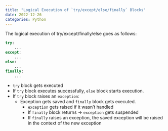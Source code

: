 ```yaml
---
title: "Logical Execution of `try/except/else/finally` Blocks"
date: 2022-12-26
categories: Python
---
```

The logical execution of try/except/finally/else goes as follows:

```python
try:
    ...
except:
    ...
else:
    ...
finally:
    ...
```
- `try` block gets executed
- If `try` block executes successfully, `else` block starts execution.
- If `try` block raises an `exception`:
    - Exception gets saved and `finally` block gets executed.
        - `exception` gets raised if it wasn't handled
        - If `finally` block returns -> `exception` gets suspended
        - If `finally` raises an exception, the saved exception will be raised
          in the context of the new exception
